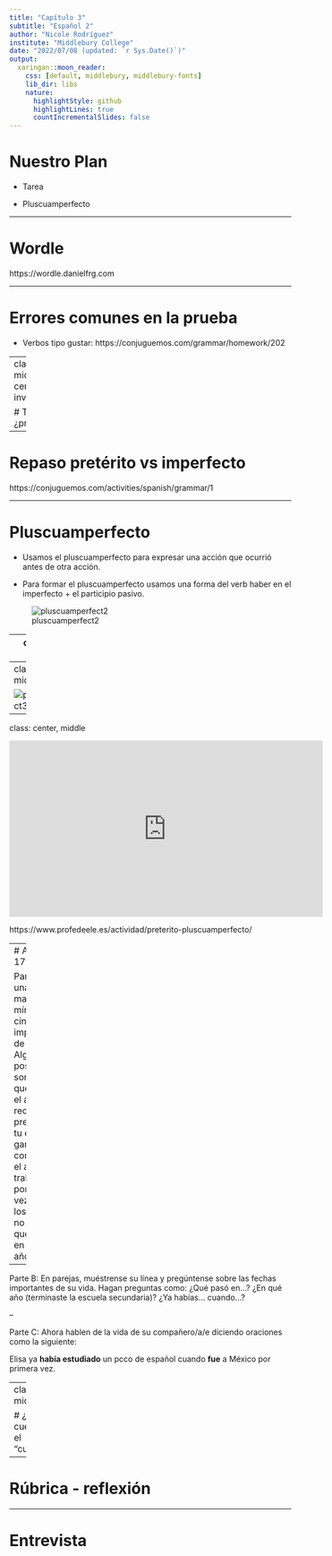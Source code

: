 ```yaml
---
title: "Capítulo 3"
subtitle: "Español 2"
author: "Nicole Rodríguez"
institute: "Middlebury College"
date: "2022/07/08 (updated: `r Sys.Date()`)"
output:
  xaringan::moon_reader:
    css: [default, middlebury, middlebury-fonts]
    lib_dir: libs
    nature:
      highlightStyle: github
      highlightLines: true
      countIncrementalSlides: false
---
```


# Nuestro Plan

- Tarea

- Pluscuamperfecto 

---

# Wordle

https://wordle.danielfrg.com

---

# Errores comunes en la prueba 

- Verbos tipo gustar: https://conjuguemos.com/grammar/homework/202 



---
class: middle, center, inverse

# Tarea -- ¿preguntas?

---

# Repaso pretérito vs imperfecto 

https://conjuguemos.com/activities/spanish/grammar/1 

---

# Pluscuamperfecto

- Usamos el pluscuamperfecto para expresar una acción que ocurrió antes de otra acción. 

- Para formar el pluscuamperfecto usamos una forma del verb haber en el imperfecto + el participio pasivo. 


![pluscuamperfect2](libs/img/pluscuamperfecto2.png)

---
class: center, middle

![pluscuamperfect](libs/img/pluscuamperfecto1.png)

---
class: center, middle 

![pluscuamperfect3](libs/img/pluscuamperfecto3.png)

---
class: center, middle 

<iframe width="560" height="315" src="https://www.youtube.com/embed/Y-MysTEBNyA" title="YouTube video player" frameborder="0" allow="accelerometer; autoplay; clipboard-write; encrypted-media; gyroscope; picture-in-picture" allowfullscreen></iframe>

https://www.profedeele.es/actividad/preterito-pluscuamperfecto/ 


---
# Actividad 17

Parte A: En una línea, marca un mínimo de cinco años importantes de tu vida. Algunas posibilidades son el año en que naciste, el año en que recibiste un premio o que tu equipo ganó una competencia, el año en que trabajaste por primera vez. Marca los años pero no escribas qué hiciste en esos años. 

--

Parte B: En parejas, muéstrense su línea y pregúntense sobre las fechas importantes de su vida. Hagan preguntas como: ¿Qué pasó en...? ¿En qué año (terminaste la escuela secundaria)? ¿Ya habías... cuando...?

--

Parte C: Ahora hablen de la vida de su compañero/a/e diciendo oraciones como la siguiente: 

Elisa ya **había estudiado** un pcco de español cuando **fue** a México por primera vez. 

---
class: center, middle

# ¿Cuántos cuentos cuenta el "cuentacuentos"?

---

# Rúbrica - reflexión 

---

# Entrevista 
